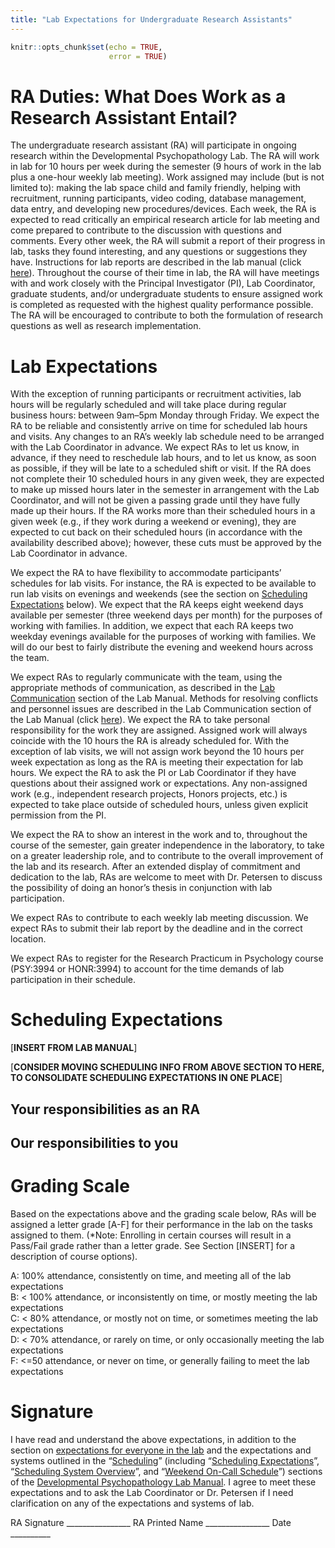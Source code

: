 ```yaml
---
title: "Lab Expectations for Undergraduate Research Assistants"
---
```


```r
knitr::opts_chunk$set(echo = TRUE,
                      error = TRUE)
```

# RA Duties: What Does Work as a Research Assistant Entail?

The undergraduate research assistant (RA) will participate in ongoing research within the Developmental Psychopathology Lab.
The RA will work in lab for 10 hours per week during the semester (9 hours of work in the lab plus a one-hour weekly lab meeting).
Work assigned may include (but is not limited to): making the lab space child and family friendly, helping with recruitment, running participants, video coding, database management, data entry, and developing new procedures/devices.
Each week, the RA is expected to read critically an empirical research article for lab meeting and come prepared to contribute to the discussion with questions and comments.
Every other week, the RA will submit a report of their progress in lab, tasks they found interesting, and any questions or suggestions they have.
Instructions for lab reports are described in the lab manual (click [here](https://devpsylab.github.io/LabWiki/manual.html#resolvingConflicts)).
Throughout the course of their time in lab, the RA will have meetings with and work closely with the Principal Investigator (PI), Lab Coordinator, graduate students, and/or undergraduate students to ensure assigned work is completed as requested with the highest quality performance possible.
The RA will be encouraged to contribute to both the formulation of research questions as well as research implementation.

# Lab Expectations

With the exception of running participants or recruitment activities, lab hours will be regularly scheduled and will take place during regular business hours: between 9am–5pm Monday through Friday.
We expect the RA to be reliable and consistently arrive on time for scheduled lab hours and visits.
Any changes to an RA's weekly lab schedule need to be arranged with the Lab Coordinator in advance.
We expect RAs to let us know, in advance, if they need to reschedule lab hours, and to let us know, as soon as possible, if they will be late to a scheduled shift or visit.
If the RA does not complete their 10 scheduled hours in any given week, they are expected to make up missed hours later in the semester in arrangement with the Lab Coordinator, and will not be given a passing grade until they have fully made up their hours.
If the RA works more than their scheduled hours in a given week (e.g., if they work during a weekend or evening), they are expected to cut back on their scheduled hours (in accordance with the availability described above); however, these cuts must be approved by the Lab Coordinator in advance.

We expect the RA to have flexibility to accommodate participants' schedules for lab visits.
For instance, the RA is expected to be available to run lab visits on evenings and weekends (see the section on [Scheduling Expectations](#schedulingExpectations) below).
We expect that the RA keeps eight weekend days available per semester (three weekend days per month) for the purposes of working with families. 
In addition, we expect that each RA keeps two weekday evenings available for the purposes of working with families.
We will do our best to fairly distribute the evening and weekend hours across the team.

We expect RAs to regularly communicate with the team, using the appropriate methods of communication, as described in the [Lab Communication](https://devpsylab.github.io/LabWiki/manual.html#labCommunication) section of the Lab Manual.
Methods for resolving conflicts and personnel issues are described in the Lab Communication section of the Lab Manual (click [here](https://devpsylab.github.io/LabWiki/manual.html#resolvingConflicts)).
We expect the RA to take personal responsibility for the work they are assigned.
Assigned work will always coincide with the 10 hours the RA is already scheduled for.
With the exception of lab visits, we will not assign work beyond the 10 hours per week expectation as long as the RA is meeting their expectation for lab hours.
We expect the RA to ask the PI or Lab Coordinator if they have questions about their assigned work or expectations.
Any non-assigned work (e.g., independent research projects, Honors projects, etc.) is expected to take place outside of scheduled hours, unless given explicit permission from the PI.

We expect the RA to show an interest in the work and to, throughout the course of the semester, gain greater independence in the laboratory, to take on a greater leadership role, and to contribute to the overall improvement of the lab and its research.
After an extended display of commitment and dedication to the lab, RAs are welcome to meet with Dr.
Petersen to discuss the possibility of doing an honor's thesis in conjunction with lab participation.

We expect RAs to contribute to each weekly lab meeting discussion. We expect RAs to submit their lab report by the deadline and in the correct location.

We expect RAs to register for the Research Practicum in Psychology course (PSY:3994 or HONR:3994) to account for the time demands of lab participation in their schedule.

# Scheduling Expectations {#schedulingExpectations}

[**INSERT FROM LAB MANUAL**]

[**CONSIDER MOVING SCHEDULING INFO FROM ABOVE SECTION TO HERE, TO CONSOLIDATE SCHEDULING EXPECTATIONS IN ONE PLACE**]

## Your responsibilities as an RA

## Our responsibilities to you

# Grading Scale

Based on the expectations above and the grading scale below, RAs will be assigned a letter grade [A-F] for their performance in the lab on the tasks assigned to them.
(*Note: Enrolling in certain courses will result in a Pass/Fail grade rather than a letter grade.
See Section [INSERT] for a description of course options).

A: 100% attendance, consistently on time, and meeting all of the lab expectations\
B: < 100% attendance, or inconsistently on time, or mostly meeting the lab expectations\
C: < 80% attendance, or mostly not on time, or sometimes meeting the lab expectations\
D: < 70% attendance, or rarely on time, or only occasionally meeting the lab expectations\
F: <=50 attendance, or never on time, or generally failing to meet the lab expectations

# Signature

I have read and understand the above expectations, in addition to the section on [expectations for everyone in the lab](https://devpsylab.github.io/LabWiki/expectations-everyone.html) and the expectations and systems outlined in the "[Scheduling](https://devpsylab.github.io/LabWiki/manual.html#scheduling)" (including "[Scheduling Expectations](https://devpsylab.github.io/LabWiki/manual.html#schedulingExpectations)", "[Scheduling System Overview](https://devpsylab.github.io/LabWiki/manual.html#schedulingOverview)", and "[Weekend On-Call Schedule](https://devpsylab.github.io/LabWiki/manual.html#schedulingWeekend)") sections of the [Developmental Psychopathology Lab Manual](https://devpsylab.github.io/LabWiki/manual.html).
I agree to meet these expectations and to ask the Lab Coordinator or Dr. Petersen if I need clarification on any of the expectations and systems of lab.

RA Signature ________________	RA Printed Name ________________ Date __________
